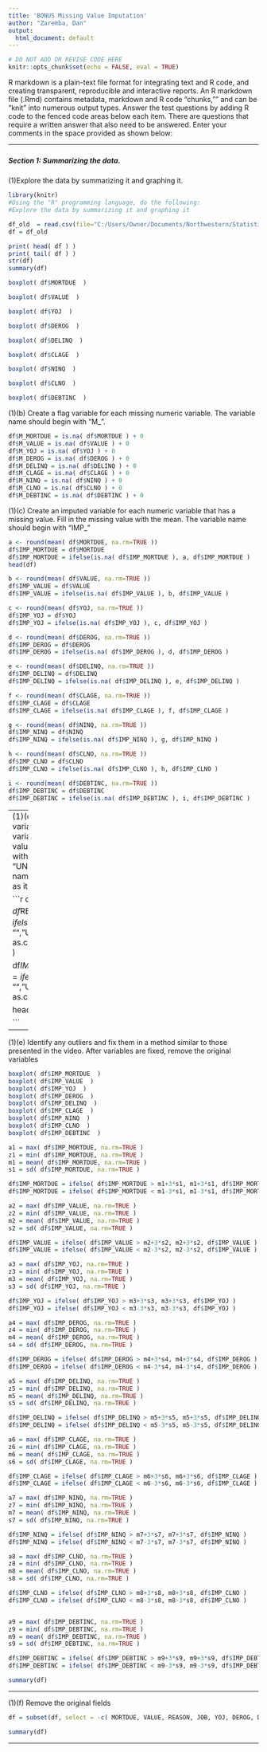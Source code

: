 ---
title: 'BONUS Missing Value Imputation'
author: "Zaremba, Dan"
output:
  html_document: default
---

```{r setup, include = FALSE}
# DO NOT ADD OR REVISE CODE HERE
knitr::opts_chunk$set(echo = FALSE, eval = TRUE)

```

R markdown is a plain-text file format for integrating text and R code, and creating transparent, reproducible and interactive reports. An R markdown file (.Rmd) contains metadata, markdown and R code "chunks,"" and can be "knit" into numerous output types. Answer the test questions by adding R code to the fenced code areas below each item. There are questions that require a written answer that also need to be answered. Enter your comments in the space provided as shown below:

-----

### ##########################

##### Section 1: Summarizing the data.

(1)Explore the data by summarizing it and graphing it.  

```{r Part_1a}
library(knitr)
#Using the "R" programming language, do the following: 
#Explore the data by summarizing it and graphing it

df_old  = read.csv(file="C:/Users/Owner/Documents/Northwestern/Statistical_Analysis_R/Week8/Bonus_MissingValues/WalkThruVideo/HMEQ.csv", header=TRUE, sep=",")
df = df_old

print( head( df ) )
print( tail( df ) )
str(df)
summary(df)

boxplot( df$MORTDUE  )

boxplot( df$VALUE  )

boxplot( df$YOJ  )

boxplot( df$DEROG  )

boxplot( df$DELINQ  )

boxplot( df$CLAGE  )

boxplot( df$NINQ  )

boxplot( df$CLNO  )

boxplot( df$DEBTINC  )

```


(1)(b) Create a flag variable for each missing numeric variable. The variable name should begin with "M_".  

```{r Part_1b}
df$M_MORTDUE = is.na( df$MORTDUE ) + 0
df$M_VALUE = is.na( df$VALUE ) + 0
df$M_YOJ = is.na( df$YOJ ) + 0
df$M_DEROG = is.na( df$DEROG ) + 0
df$M_DELINQ = is.na( df$DELINQ ) + 0
df$M_CLAGE = is.na( df$CLAGE ) + 0
df$M_NINQ = is.na( df$NINQ ) + 0
df$M_CLNO = is.na( df$CLNO ) + 0
df$M_DEBTINC = is.na( df$DEBTINC ) + 0 

```


(1)(c) Create an imputed variable for each numeric variable that has a missing value. Fill in the missing 
value with the mean. The variable name should begin with "IMP_"

```{r Part_1c}
a <- round(mean( df$MORTDUE, na.rm=TRUE ))
df$IMP_MORTDUE = df$MORTDUE
df$IMP_MORTDUE = ifelse(is.na( df$IMP_MORTDUE ), a, df$IMP_MORTDUE )
head(df)

b <- round(mean( df$VALUE, na.rm=TRUE ))
df$IMP_VALUE = df$VALUE
df$IMP_VALUE = ifelse(is.na( df$IMP_VALUE ), b, df$IMP_VALUE )

c <- round(mean( df$YOJ, na.rm=TRUE ))
df$IMP_YOJ = df$YOJ
df$IMP_YOJ = ifelse(is.na( df$IMP_YOJ ), c, df$IMP_YOJ )

d <- round(mean( df$DEROG, na.rm=TRUE ))
df$IMP_DEROG = df$DEROG
df$IMP_DEROG = ifelse(is.na( df$IMP_DEROG ), d, df$IMP_DEROG )

e <- round(mean( df$DELINQ, na.rm=TRUE ))
df$IMP_DELINQ = df$DELINQ
df$IMP_DELINQ = ifelse(is.na( df$IMP_DELINQ ), e, df$IMP_DELINQ )

f <- round(mean( df$CLAGE, na.rm=TRUE ))
df$IMP_CLAGE = df$CLAGE
df$IMP_CLAGE = ifelse(is.na( df$IMP_CLAGE ), f, df$IMP_CLAGE )

g <- round(mean( df$NINQ, na.rm=TRUE ))
df$IMP_NINQ = df$NINQ
df$IMP_NINQ = ifelse(is.na( df$IMP_NINQ ), g, df$IMP_NINQ )

h <- round(mean( df$CLNO, na.rm=TRUE ))
df$IMP_CLNO = df$CLNO
df$IMP_CLNO = ifelse(is.na( df$IMP_CLNO ), h, df$IMP_CLNO )

i <- round(mean( df$DEBTINC, na.rm=TRUE ))
df$IMP_DEBTINC = df$DEBTINC
df$IMP_DEBTINC = ifelse(is.na( df$IMP_DEBTINC ), i, df$IMP_DEBTINC )

```

-----
(1)(d) Create an imputed variable for each categorical variable that has a missing value. Fill in the 
missing value with the the value "UNKNOWN". The variable name should begin with "IMP_" as it was 
in the video.

```{r Part_1d}
df$IMP_REASON = df$REASON
df$IMP_REASON = ifelse(df$REASON == "", "UNKNOWN", as.character(df$IMP_REASON) )

df$IMP_JOB = df$JOB
df$IMP_JOB = ifelse(df$JOB == "", "UNKNOWN", as.character(df$IMP_JOB) )

head(df)

```

-----

(1)(e) Identify any outliers and fix them in a method similar to those presented in the video.
After variables are fixed, remove the original variables

```{r Part_1e}
boxplot( df$IMP_MORTDUE  )
boxplot( df$IMP_VALUE  )
boxplot( df$IMP_YOJ  )
boxplot( df$IMP_DEROG  )
boxplot( df$IMP_DELINQ  )
boxplot( df$IMP_CLAGE  )
boxplot( df$IMP_NINQ  )
boxplot( df$IMP_CLNO  )
boxplot( df$IMP_DEBTINC  )

a1 = max( df$IMP_MORTDUE, na.rm=TRUE )
z1 = min( df$IMP_MORTDUE, na.rm=TRUE )
m1 = mean( df$IMP_MORTDUE, na.rm=TRUE )
s1 = sd( df$IMP_MORTDUE, na.rm=TRUE )

df$IMP_MORTDUE = ifelse( df$IMP_MORTDUE > m1+3*s1, m1+3*s1, df$IMP_MORTDUE )
df$IMP_MORTDUE = ifelse( df$IMP_MORTDUE < m1-3*s1, m1-3*s1, df$IMP_MORTDUE )

a2 = max( df$IMP_VALUE, na.rm=TRUE )
z2 = min( df$IMP_VALUE, na.rm=TRUE )
m2 = mean( df$IMP_VALUE, na.rm=TRUE )
s2 = sd( df$IMP_VALUE, na.rm=TRUE )

df$IMP_VALUE = ifelse( df$IMP_VALUE > m2+3*s2, m2+3*s2, df$IMP_VALUE )
df$IMP_VALUE = ifelse( df$IMP_VALUE < m2-3*s2, m2-3*s2, df$IMP_VALUE )

a3 = max( df$IMP_YOJ, na.rm=TRUE )
z3 = min( df$IMP_YOJ, na.rm=TRUE )
m3 = mean( df$IMP_YOJ, na.rm=TRUE )
s3 = sd( df$IMP_YOJ, na.rm=TRUE )

df$IMP_YOJ = ifelse( df$IMP_YOJ > m3+3*s3, m3+3*s3, df$IMP_YOJ )
df$IMP_YOJ = ifelse( df$IMP_YOJ < m3-3*s3, m3-3*s3, df$IMP_YOJ )

a4 = max( df$IMP_DEROG, na.rm=TRUE )
z4 = min( df$IMP_DEROG, na.rm=TRUE )
m4 = mean( df$IMP_DEROG, na.rm=TRUE )
s4 = sd( df$IMP_DEROG, na.rm=TRUE )

df$IMP_DEROG = ifelse( df$IMP_DEROG > m4+3*s4, m4+3*s4, df$IMP_DEROG )
df$IMP_DEROG = ifelse( df$IMP_DEROG < m4-3*s4, m4-3*s4, df$IMP_DEROG )

a5 = max( df$IMP_DELINQ, na.rm=TRUE )
z5 = min( df$IMP_DELINQ, na.rm=TRUE )
m5 = mean( df$IMP_DELINQ, na.rm=TRUE )
s5 = sd( df$IMP_DELINQ, na.rm=TRUE )

df$IMP_DELINQ = ifelse( df$IMP_DELINQ > m5+3*s5, m5+3*s5, df$IMP_DELINQ )
df$IMP_DELINQ = ifelse( df$IMP_DELINQ < m5-3*s5, m5-3*s5, df$IMP_DELINQ )

a6 = max( df$IMP_CLAGE, na.rm=TRUE )
z6 = min( df$IMP_CLAGE, na.rm=TRUE )
m6 = mean( df$IMP_CLAGE, na.rm=TRUE )
s6 = sd( df$IMP_CLAGE, na.rm=TRUE )

df$IMP_CLAGE = ifelse( df$IMP_CLAGE > m6+3*s6, m6+3*s6, df$IMP_CLAGE )
df$IMP_CLAGE = ifelse( df$IMP_CLAGE < m6-3*s6, m6-3*s6, df$IMP_CLAGE )

a7 = max( df$IMP_NINQ, na.rm=TRUE )
z7 = min( df$IMP_NINQ, na.rm=TRUE )
m7 = mean( df$IMP_NINQ, na.rm=TRUE )
s7 = sd( df$IMP_NINQ, na.rm=TRUE )

df$IMP_NINQ = ifelse( df$IMP_NINQ > m7+3*s7, m7+3*s7, df$IMP_NINQ )
df$IMP_NINQ = ifelse( df$IMP_NINQ < m7-3*s7, m7-3*s7, df$IMP_NINQ )

a8 = max( df$IMP_CLNO, na.rm=TRUE )
z8 = min( df$IMP_CLNO, na.rm=TRUE )
m8 = mean( df$IMP_CLNO, na.rm=TRUE )
s8 = sd( df$IMP_CLNO, na.rm=TRUE )

df$IMP_CLNO = ifelse( df$IMP_CLNO > m8+3*s8, m8+3*s8, df$IMP_CLNO )
df$IMP_CLNO = ifelse( df$IMP_CLNO < m8-3*s8, m8-3*s8, df$IMP_CLNO )


a9 = max( df$IMP_DEBTINC, na.rm=TRUE )
z9 = min( df$IMP_DEBTINC, na.rm=TRUE )
m9 = mean( df$IMP_DEBTINC, na.rm=TRUE )
s9 = sd( df$IMP_DEBTINC, na.rm=TRUE )

df$IMP_DEBTINC = ifelse( df$IMP_DEBTINC > m9+3*s9, m9+3*s9, df$IMP_DEBTINC )
df$IMP_DEBTINC = ifelse( df$IMP_DEBTINC < m9-3*s9, m9-3*s9, df$IMP_DEBTINC )

summary(df)

```

-----

(1)(f) Remove the original fields

```{r Part_1f}
df = subset(df, select = -c( MORTDUE, VALUE, REASON, JOB, YOJ, DEROG, DELINQ, CLAGE, NINQ, CLNO, DEBTINC) )

summary(df)

```

-----